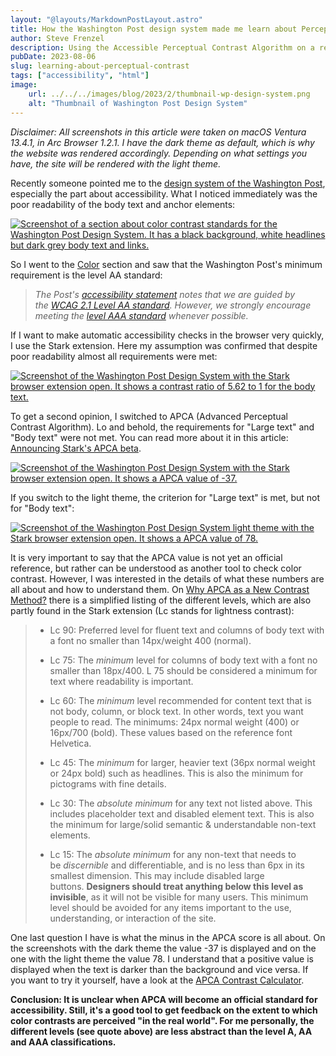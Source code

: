 ```yaml
---
layout: "@layouts/MarkdownPostLayout.astro"
title: How the Washington Post design system made me learn about Perceptual Contrast (APCA)
author: Steve Frenzel
description: Using the Accessible Perceptual Contrast Algorithm on a real world example.
pubDate: 2023-08-06
slug: learning-about-perceptual-contrast
tags: ["accessibility", "html"]
image:
    url: ../../../images/blog/2023/2/thumbnail-wp-design-system.png
    alt: "Thumbnail of Washington Post Design System"
---
```



*Disclaimer: All screenshots in this article were taken on macOS Ventura 13.4.1, in Arc Browser 1.2.1. I have the dark theme as default, which is why the website was rendered accordingly. Depending on what settings you have, the site will be rendered with the light theme.*

Recently someone pointed me to the [design system of the Washington Post](https://build.washingtonpost.com/resources/accessibility), especially the part about accessibility. What I noticed immediately was the poor readability of the body text and anchor elements:

<a href={screenshotOne.src}>
    <Image alt="Screenshot of a section about color contrast standards for the Washington Post Design System. It has a black background, white headlines but dark grey body text and links." src={screenshotOne}/>
</a>

So I went to the [Color](https://build.washingtonpost.com/resources/accessibility/color) section and saw that the Washington Post's minimum requirement is the level AA standard:

> *The Post's [accessibility statement](https://www.washingtonpost.com/accessibility/) notes that we are guided by the [WCAG 2.1 Level AA standard](https://www.w3.org/WAI/WCAG21/quickref/?showtechniques=143). However, we strongly encourage meeting the [level AAA standard](https://www.w3.org/WAI/WCAG21/quickref/?showtechniques=143%2C146) whenever possible.*

If I want to make automatic accessibility checks in the browser very quickly, I use the Stark extension. Here my assumption was confirmed that despite poor readability almost all requirements were met:

<a href={screenshotTwo.src}>
    <Image alt="Screenshot of the Washington Post Design System with the Stark browser extension open. It shows a contrast ratio of 5.62 to 1 for the body text." src={screenshotTwo}/>
</a>

To get a second opinion, I switched to APCA (Advanced Perceptual Contrast Algorithm). Lo and behold, the requirements for "Large text" and "Body text" were not met. You can read more about it in this article: [Announcing Stark's APCA beta](https://www.getstark.co/blog/stark-APCA-beta).

<a href={screenshotThree.src}>
    <Image alt="Screenshot of the Washington Post Design System with the Stark browser extension open. It shows a APCA value of -37." src={screenshotThree}/>
</a>

If you switch to the light theme, the criterion for "Large text" is met, but not for "Body text":

<a href={screenshotFour.src}>
    <Image alt="Screenshot of the Washington Post Design System light theme with the Stark browser extension open. It shows a APCA value of 78." src={screenshotFour}/>
</a>

It is very important to say that the APCA value is not yet an official reference, but rather can be understood as another tool to check color contrast. However, I was interested in the details of what these numbers are all about and how to understand them. On [Why APCA as a New Contrast Method?](https://git.apcacontrast.com/documentation/WhyAPCA) there is a simplified listing of the different levels, which are also partly found in the Stark extension (Lc stands for lightness contrast):

> - Lc 90: Preferred level for fluent text and columns of body text with a font no smaller than 14px/weight 400 (normal).
>
> - Lc 75: The *minimum* level for columns of body text with a font no smaller than 18px/400. L 75 should be considered a minimum for text where readability is important.
>
> - Lc 60: The *minimum* level recommended for content text that is not body, column, or block text. In other words, text you want people to read. The minimums: 24px normal weight (400) or 16px/700 (bold). These values based on the reference font Helvetica.
>
> - Lc 45: The *minimum* for larger, heavier text (36px normal weight or 24px bold) such as headlines. This is also the minimum for pictograms with fine details.
>
> - Lc 30: The *absolute minimum* for any text not listed above. This includes placeholder text and disabled element text. This is also the minimum for large/solid semantic & understandable non-text elements.
>
> - Lc 15: The *absolute minimum* for any non-text that needs to be *discernible* and differentiable, and is no less than 6px in its smallest dimension. This may include disabled large buttons. **Designers should treat anything below this level as invisible**, as it will not be visible for many users. This minimum level should be avoided for any items important to the use, understanding, or interaction of the site.

One last question I have is what the minus in the APCA score is all about. On the screenshots with the dark theme the value -37 is displayed and on the one with the light theme the value 78. I understand that a positive value is displayed when the text is darker than the background and vice versa. If you want to try it yourself, have a look at the [APCA Contrast Calculator](https://www.myndex.com/APCA/).

**Conclusion: It is unclear when APCA will become an official standard for accessibility. Still, it's a good tool to get feedback on the extent to which color contrasts are perceived "in the real world". For me personally, the different levels (see quote above) are less abstract than the level A, AA and AAA classifications.**
